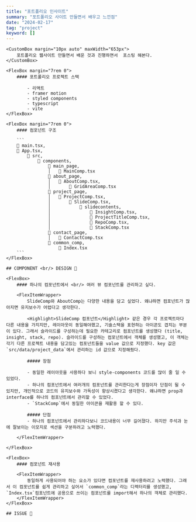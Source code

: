 ```yaml
---
title: "포트폴리오 인사이트"
summary: "포트폴리오 사이트 만들면서 배우고 느낀점"
date: "2024-02-17"
tag: "project"
keyword: []
---
```


<Wrapper tag="project">
    
    <CustomBox margin="10px auto" maxWidth="653px">
        포트폴리오 웹사이트 만들면서 배운 것과 진행하면서  포스팅 해본다.
    </CustomBox>

    <FlexBox margin="7rem 0">
        #### 포트폴리오 프로젝트 스택

            - 리액트
            - framer motion
            - styled components
            - typescript
            - vite
    </FlexBox>

    <FlexBox margin="7rem 0">
        #### 컴포넌트 구조

        ```
        📄 main.tsx,
        📄 App.tsx,
            📂 src,
                📂 components,
                    📂 main_page,
                    │   📄 MainComp.tsx
                    📂 about_page,
                    │   📄 AboutComp.tsx,
                    │       📄 GridAreaComp.tsx
                    📂 project_page,
                    │   📄 ProjectComp.tsx,
                    │       📄 SlideComp.tsx,
                    │           📂 slidecontents,
                    │               📄 InsightComp.tsx,
                    │               📄 ProjectTitleComp.tsx,
                    │               📄 RepoComp.tsx,
                    │               📄 StackComp.tsx
                    📂 contact_page,
                    │   📄 ContactComp.tsx
                    📂 common_comp,
                        📄 Index.tsx
        ```
    </FlexBox>

    ## COMPONENT <br/> DESIGN 📂

    <FlexBox>
        #### 하나의 컴포넌트에서 <br/> 여러 뷰 컴포넌트를 관리하고 싶다.

        <FlexItemWrapper>
            SlideComp와 AboutComp는 다양한 내용을 담고 싶었다. 왜냐하면 컴포넌트가 많아지면 유지보수가 어렵다고 생각한다.

            <Highlight>SlideComp 컴포넌트</Highlight> 같은 경우 각 프로젝트마다 다른 내용을 가지지만, 레이아웃이 동일해야했고, 기술스택을 표현하는 아이콘도 겹치는 부분이 있다. 그래서 슬라이드를 구성하는데 필요한 카테고리로 컴포넌트를 생성했다 (title, insight, stack, repo). 슬라이드를 구성하는 컴포넌트에서 객체를 생성했고, 이 객체는 각기 다른 프로젝트 내용을 담고있는 컴포넌트들을 value 값으로 지정했다. key 값은 `src/data/project_data`에서 관리하는 id 값으로 지정해줬다.

            ##### 장점

            - 동일한 레이아웃을 사용하다 보니 style-components 코드를 많이 줄 일 수 있었다.
            - 하나의 컴포넌트에서 여러개의 컴포넌트를 관리한다는게 장점이자 단점이 될 수 있지만, 개인적으로 코드의 유지보수와 가독성이 향상시켰다고 생각한다. 왜냐하면 prop과 interface를 하나의 컴포넌트에서 관리할 수 있었다.
            - `StackComp`에서 동일한 아이콘을 재활용 할 수 있다.

            ##### 단점
            - 하나의 컴포넌트에서 관리하다보니 코드내용이 너무 길어졌다. 하지만 주석과 눈에 잘보이는 이모지로 섹션을 구분하려고 노력했다.

        </FlexItemWrapper>

    </FlexBox>

    <FlexBox>
        #### 컴포넌트 재사용

        <FlexItemWrapper>
            동일하게 사용되어야 하는 요소가 있다면 컴포넌트를 재사용하려고 노력했다. 그래서 이 컴포넌트를 쉽게 관리하고 싶어서 `common_comp`라는 디렉터리를 생성했고, `Index.tsx`컴포넌트에 공용으로 쓰이는 컴포넌트를 import해서 하나의 객체로 관리했다.
        </FlexItemWrapper>
    </FlexBox>

    ## ISSUE 👾

</Wrapper>
